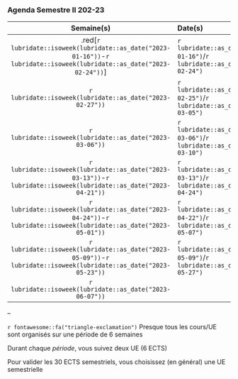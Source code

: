 



### Agenda Semestre II  202-23


| Semaine(s) | Date(s) | Activité  |
|:----------:|:--------|:----------|
| .red[`r lubridate::isoweek(lubridate::as_date("2023-01-16"))`-`r lubridate::isoweek(lubridate::as_date("2023-02-24"))`] | `r lubridate::as_date("2023-01-16")`/`r lubridate::as_date("2023-02-24")`| Semestre II/Période I |
| `r lubridate::isoweek(lubridate::as_date("2023-02-27"))`| `r lubridate::as_date("2023-02-25")`/`r lubridate::as_date("2023-03-05")` | _Vacances Hiver_ |
| `r lubridate::isoweek(lubridate::as_date("2023-03-06"))` | `r lubridate::as_date("2023-03-06")`/`r lubridate::as_date("2023-03-10")`| **Examens Semestre II Pér. I** |
| `r lubridate::isoweek(lubridate::as_date("2023-03-13"))`-`r lubridate::isoweek(lubridate::as_date("2023-04-21"))` | `r lubridate::as_date("2023-03-13")`/`r lubridate::as_date("2023-04-24")`| Semestre II/Période II |
| `r lubridate::isoweek(lubridate::as_date("2023-04-24"))`-`r lubridate::isoweek(lubridate::as_date("2023-05-01"))` | `r lubridate::as_date("2024-04-22")`/`r lubridate::as_date("2023-05-07")`| _Vacances de Printemps_ |
| `r lubridate::isoweek(lubridate::as_date("2023-05-09"))`-`r lubridate::isoweek(lubridate::as_date("2023-05-23"))` | `r lubridate::as_date("2023-05-09")`/`r lubridate::as_date("2023-05-27")`| **Examens Semestre II Pér. II** |
| `r lubridate::isoweek(lubridate::as_date("2023-06-07"))` | | _Jury Session I_ |

--

`r fontawesome::fa("triangle-exclamation")` Presque tous les cours/UE sont organisés sur une période de 6 semaines 

Durant chaque *période*, vous suivez deux UE (6 ECTS)

Pour valider les 30 ECTS semestriels, vous choisissez (en général) une UE semestrielle 

